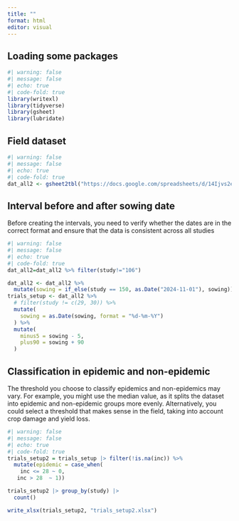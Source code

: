 ```yaml
---
title: ""
format: html
editor: visual
---
```


## Loading some packages

```r
#| warning: false
#| message: false
#| echo: true
#| code-fold: true 
library(writexl)
library(tidyverse)
library(gsheet)
library(lubridate)
```

## Field dataset

```r
#| warning: false
#| message: false
#| echo: true
#| code-fold: true 
dat_all2 <- gsheet2tbl("https://docs.google.com/spreadsheets/d/14Ijvs2e8wUmG23Izkg-MUrG4A2vjogX-/edit?usp=sharing&ouid=116573839171815179218&rtpof=true&sd=true")

```

## Interval before and after sowing date

Before creating the intervals, you need to verify whether the dates are in the correct format and ensure that the data is consistent across all studies

```r
#| warning: false
#| message: false
#| echo: true
#| code-fold: true 
dat_all2=dat_all2 %>% filter(study!="106")

dat_all2 <- dat_all2 %>%
  mutate(sowing = if_else(study == 150, as.Date("2024-11-01"), sowing))
trials_setup <- dat_all2 %>%
  # filter(study != c(29, 30)) %>%
  mutate(
    sowing = as.Date(sowing, format = "%d-%m-%Y")
  ) %>%
  mutate(
    minus5 = sowing - 5,
    plus90 = sowing + 90
  )


```

## Classification in epidemic and non-epidemic

The threshold you choose to classify epidemics and non-epidemics may vary. For example, you might use the median value, as it splits the dataset into epidemic and non-epidemic groups more evenly. Alternatively, you could select a threshold that makes sense in the field, taking into account crop damage and yield loss.

```r
#| warning: false
#| message: false
#| echo: true
#| code-fold: true 
trials_setup2 = trials_setup |> filter(!is.na(inc)) %>%
  mutate(epidemic = case_when(
    inc <= 28 ~ 0,
   inc > 28  ~ 1))

trials_setup2 |> group_by(study) |> 
  count()

write_xlsx(trials_setup2, "trials_setup2.xlsx")

```
